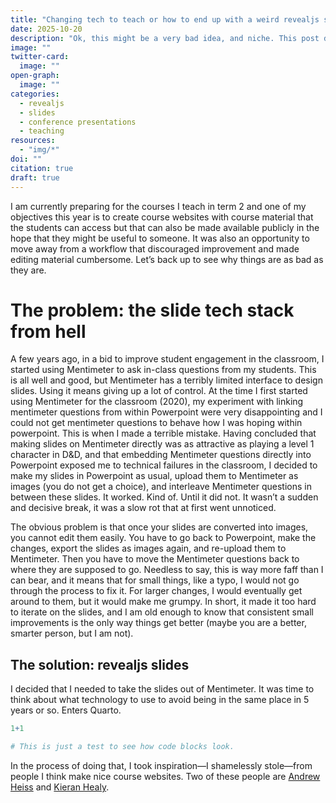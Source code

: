```yaml
---
title: "Changing tech to teach or how to end up with a weird revealjs slides quasi-theme?"
date: 2025-10-20
description: "Ok, this might be a very bad idea, and niche. This post describes a revealjs customisation of the default theme to make slides that work well for scholarly presentation, and---maybe---for teaching."
image: ""
twitter-card:
  image: ""
open-graph:
  image: ""
categories:
  - revealjs
  - slides
  - conference presentations
  - teaching
resources:
  - "img/*"
doi: ""
citation: true
draft: true
---
```



I am currently preparing for the courses I teach in term 2 and one of my objectives this year is to create course websites with course material that the students can access but that can also be made available publicly in the hope that they might be useful to someone.
It was also an opportunity to move away from a workflow that discouraged improvement and made editing material cumbersome.
Let's back up to see why things are as bad as they are.


# The problem: the slide tech stack from hell

A few years ago, in a bid to improve student engagement in the classroom, I started using Mentimeter to ask in-class questions from my students. 
This is all well and good, but Mentimeter has a terribly limited interface to design slides.
Using it means giving up a lot of control.
At the time I first started using Mentimeter for the classroom (2020), my experiment with linking mentimeter questions from within Powerpoint were very disappointing and I could not get mentimeter questions to behave how I was hoping within powerpoint. 
This is when I made a terrible mistake.
Having concluded that making slides on Mentimeter directly was as attractive as playing a level 1 character in D&D, and that embedding Mentimeter questions directly into Powerpoint exposed me to technical failures in the classroom, I decided to make my slides in Powerpoint as usual, upload them to Mentimeter as images (you do not get a choice), and interleave Mentimeter questions in between these slides.
It worked.
Kind of.
Until it did not.
It wasn't a sudden and decisive break, it was a slow rot that at first went unnoticed.

The obvious problem is that once your slides are converted into images, you cannot edit them easily.
You have to go back to Powerpoint, make the changes, export the slides as images again, and re-upload them to Mentimeter.
Then you have to move the Mentimeter questions back to where they are supposed to go.
Needless to say, this is way more faff than I can bear, and it means that for small things, like a typo, I would not go through the process to fix it.
For larger changes, I would eventually get around to them, but it would make me grumpy.
In short, it made it too hard to iterate on the slides, and I am old enough to know that consistent small improvements is the only way things get better (maybe you are a better, smarter person, but I am not).


## The solution: revealjs slides

I decided that I needed to take the slides out of Mentimeter. 
It was time to think about what technology to use to avoid being in the same place in 5 years or so.
Enters Quarto.


```r

1+1

# This is just a test to see how code blocks look.

```


In the process of doing that, I took inspiration---I shamelessly stole---from people I think make nice course websites. Two of these people are [Andrew Heiss](https://www.andrewheiss.com) and [Kieran Healy](https://www.kieranhealy.org). 


